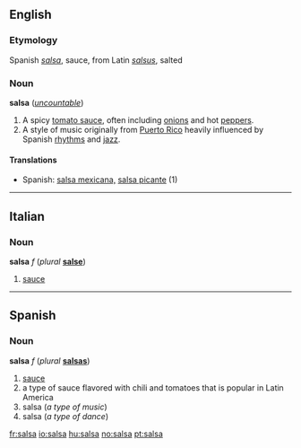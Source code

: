==English==
=== Etymology ===
Spanish ''[[salsa]]'', sauce, from Latin ''[[salsus]]'', salted
{{wikipedia}}
===Noun===
'''salsa''' (''[[uncountable]]'')

#A spicy [[tomato sauce]], often including [[onion]]s and hot [[pepper]]s.
#A style of music originally from [[Puerto Rico]] heavily influenced by Spanish [[rhythm]]s and [[jazz]].

====Translations====
{{top}}
*Spanish: [[salsa mexicana|salsa mexicana,]] [[salsa picante]] (1)
{{bottom}}
----
==Italian==
===Noun===
'''salsa''' ''f'' (''plural'' '''[[salse]]''')

#[[sauce]]

----
==Spanish==
===Noun===
'''salsa''' ''f'' (''plural'' '''[[salsas#Spanish|salsas]]''')

#[[sauce]]
#a type of sauce flavored with chili and tomatoes that is popular in Latin America
#salsa (''a type of music'')
#salsa (''a type of dance'')

[[fr:salsa]]
[[io:salsa]]
[[hu:salsa]]
[[no:salsa]]
[[pt:salsa]]